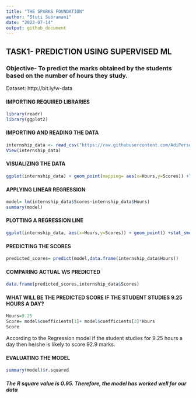 ---
title: "THE SPARKS FOUNDATION"
author: "Stuti Subramani"
date: "2022-07-14"
output: github_document
---

## TASK1- PREDICTION USING SUPERVISED ML
### Objective- To predict the marks obtained by the students based on the number of hours they study.
Dataset: http://bit.ly/w-data

#### IMPORTING REQUIRED LIBRARIES
```{r}
library(readr)
library(ggplot2)
```  

#### IMPORTING AND READING THE DATA
```{r}
internship_data <- read_csv("https://raw.githubusercontent.com/AdiPersonalWorks/Random/master/student_scores%20-%20student_scores.csv")
View(internship_data)
```


#### VISUALIZING THE DATA
```{r}
ggplot(internship_data) + geom_point(mapping= aes(x=Hours,y=Scores)) +labs(title ="Number of hours studied vs percentage of marks", caption= "There is a positive linear relation between the number of hours studied and percentage of marks obtained by a student.")
```


#### APPLYING LINEAR REGRESSION
```{r}
model= lm(internship_data$Scores~internship_data$Hours)
summary(model)
```


#### PLOTTING A REGRESSION LINE

```{r}
ggplot(internship_data, aes(x=Hours,y=Scores)) + geom_point() +stat_smooth(method="lm",col="dodgerblue3") +labs(title= "Linear Model fitted tothe given data")
```


#### PREDICTING THE SCORES
```{r}
predicted_scores= predict(model,data.frame(internship_data$Hours))
```


#### COMPARING ACTUAL V/S PREDICTED
```{r}
data.frame(predicted_scores,internship_data$Scores)
```


#### WHAT WILL BE THE PREDICTED SCORE IF THE STUDENT STUDIES 9.25 HOURS A DAY?
```{r}
Hours=9.25
Score= model$coefficients[1]+ model$coefficients[2]*Hours
Score
```
According to the Regression model if the student studies for 9.25 hours a day then he/she is likely to score 92.9 marks.


#### EVALUATING THE MODEL
```{r}
summary(model)$r.squared
```
##### The R square value is 0.95. Therefore, the model has worked well for our data
